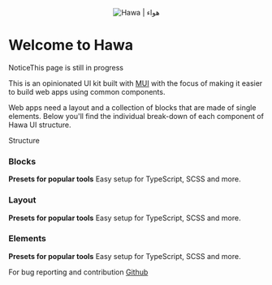 
<Meta title="Introduction" />

<style>{`
  .subheading {
    --mediumdark: '#999999';
    font-weight: 900;
    font-size: 13px;
    color: #999;
    letter-spacing: 6px;
    line-height: 24px;
    text-transform: uppercase;
    margin-bottom: 12px;
    margin-top: 40px;
  }

  .link-list {
    display: flex;
    flex-direction: column;
    grid-template-columns: 1fr;
    grid-template-rows: 1fr 1fr;
    row-gap: 10px;
  }

  @media (min-width: 620px) {
    .link-list {
      row-gap: 20px;
      column-gap: 20px;
      grid-template-columns: 1fr 1fr;
    }
  }

  @media all and (-ms-high-contrast:none) {
  .link-list {
      display: -ms-grid;
      -ms-grid-columns: 1fr 1fr;
      -ms-grid-rows: 1fr 1fr;
    }
  }

  .link-item {
    cursor:pointer;
    display: block;
    padding: 20px 30px 20px 15px;
    border: 1px solid #E9E9ED;

    border-radius: 15px;
    transition: background 150ms ease-out, border 150ms ease-out, transform 150ms ease-out;
    color: #333333;
    display: flex;
    flex-direction:column;
    align-items: flex-start;
  }

  .link-item:hover {
    border-color: #1EA7FD50;
    transform: translate3d(0, -3px, 0);
    box-shadow: rgba(0, 0, 0, 0.08) 0 3px 10px 0;
  }

  .link-item:active {
    border-color: #1EA7FD;
    transform: translate3d(0, 0, 0);
  }

  .link-item strong {
    font-weight: 700;
    display: block;
    margin-bottom: 2px;
  }
  
  .link-item img {
    height: 40px;
    width: 40px;
    margin-right: 15px;
    flex: none;
  }

  .link-item span {
    font-size: 14px;
    line-height: 20px;
  }

  .tip {
    display: inline-block;
    border-radius: 1em;
    font-size: 11px;
    line-height: 12px;
    font-weight: 700;
    background: #E7FDD8;
    color: #66BF3C;
    padding: 4px 12px;
    margin-right: 10px;
    vertical-align: top;
  }

  .tip-wrapper {
    font-size: 13px;
    line-height: 20px;
    margin-top: 40px;
    margin-bottom: 40px;
  }

  .tip-wrapper code {
    font-size: 12px;
    display: inline-block;
  }
  .logo {
    display:flex;
    align-items: center;
    justify-content:center;
  }
  
`}</style>

<p className="logo" align="center">
  <img
    src="https://xakher-images.s3.ap-southeast-1.amazonaws.com/hawa-logo.png"
    alt="Hawa | هواء"
  />
</p>

# Welcome to Hawa

<div className="tip-wrapper">
  <span className="tip">Notice</span>This page is still in progress
</div>

This is an opinionated UI kit built with [MUI](https://mui.com) with the focus of making it easier to build web apps using common components.

Web apps need a layout and a collection of blocks that are made of single elements. Below you'll find the individual break-down of each component of Hawa UI structure.

<div className="subheading">Structure</div>

<div className="link-list">
  <div onClick={linkTo("Layout/Layout Introduction")} className="link-item">
    <h3>Blocks</h3>
    <span>
      <strong>Presets for popular tools</strong>
      Easy setup for TypeScript, SCSS and more.
    </span>
  </div>
  <div onClick={linkTo("Blocks/Blocks Introduction")} className="link-item">
    <h3>Layout</h3>
    <span>
      <strong>Presets for popular tools</strong>
      Easy setup for TypeScript, SCSS and more.
    </span>
  </div>
  <div onClick={linkTo("Elements/Elements Introduction")} className="link-item">
    <h3>Elements</h3>
    <span>
      <strong>Presets for popular tools</strong>
      Easy setup for TypeScript, SCSS and more.
    </span>
  </div>
</div>

For bug reporting and contribution [Github](https://github.com/sikka-software/Hawa)
